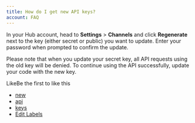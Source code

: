 ```yaml
---
title: How do I get new API keys?
account: FAQ 
---
```

In your Hub account, head to **Settings** > **Channels** and click **Regenerate** next to the key (either secret or public) you want to update. Enter your password when prompted to confirm the update.

Please note that when you update your secret key, all API requests using the old key will be denied. To continue using the API successfully, update your code with the new key.

LikeBe the first to like this

*   [new](/label/FAQ/new)
*   [api](/label/FAQ/api)
*   [keys](/label/FAQ/keys)
*   [Edit Labels](# "Edit Labels (Type 'l')")




